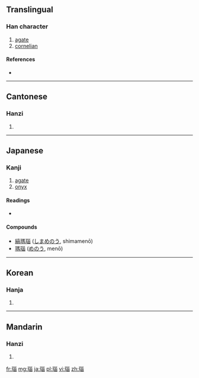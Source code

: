 ==Translingual==

===Han character===
{{Han char|rn=96|rad=玉|as=09|sn=13|four=1216<sub>3</sub>|canj=一土女女田 (MGVVW)}}

# [[agate]]
# [[cornelian]]

====References====
* {{Han ref|kx=0738.030|dkj=21125|dj=1148.230|hdz=21130.020|uh=7459|ud=29785|bh=B7EA|bd=47082}}

----

==Cantonese==

===Hanzi===
{{yue-hanzi|jyut=|y=nou5}}

# {{defn|lang=yue|sort=玉09}}

----

==Japanese==

===Kanji===
{{ja-kanji|grade=uc|rs=玉09}}

# [[agate]]
# [[onyx]] 

====Readings====
* {{ja-readings|[[どう]] (dō), [[のう]] (nō)}}

====Compounds====
* [[縞瑪瑙]] ([[しまめのう]], shimamenō)
* [[瑪瑙]] ([[めのう]], menō)

----

==Korean==

===Hanja===
{{ko-hanja|hangeul=노|eumhun=|rv=no|mr=no|y=no}}

# {{defn|lang=ko|sort=玉09}}

----

==Mandarin==

===Hanzi===
{{cmn-hanzi|pin=[[nǎo]] ([[nao3]])|wg=nao<sup>3</sup>}}

# {{defn|lang=cmn|sort=玉09}}

[[fr:瑙]]
[[mg:瑙]]
[[ja:瑙]]
[[pl:瑙]]
[[vi:瑙]]
[[zh:瑙]]